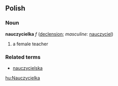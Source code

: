 ==Polish==
===Noun===
'''nauczycielka''' ''f'' ([[Wiktionary Appendix:Polish hard feminine noun declension|declension]]; ''masculine:'' [[nauczyciel]])
# a female teacher 

===Related terms===
*[[nauczycielska]]

[[hu:Nauczycielka]]